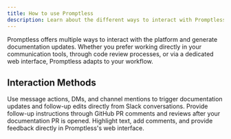 ```yaml
---
title: How to use Promptless
description: Learn about the different ways to interact with Promptless and leverage its documentation automation capabilities
---
```


Promptless offers multiple ways to interact with the platform and generate documentation updates. Whether you prefer working directly in your communication tools, through code review processes, or via a dedicated web interface, Promptless adapts to your workflow.

## Interaction Methods

<CardGroup cols={1}>
  <Card title="Working with Slack" icon="brands slack" href="/features/slack-interactions">
    Use message actions, DMs, and channel mentions to trigger documentation updates and follow-up edits directly from Slack conversations.
  </Card>

  <Card title="Interacting with Promptless PRs" icon="brands github" href="/features/github-pr-comments">
    Provide follow-up instructions through GitHub PR comments and reviews after your documentation PR is opened.
  </Card>

  <Card title="Using the Web Interface" icon="regular browser" href="/features/web-ui-feedback">
    Highlight text, add comments, and provide feedback directly in Promptless's web interface.
  </Card>
</CardGroup>
